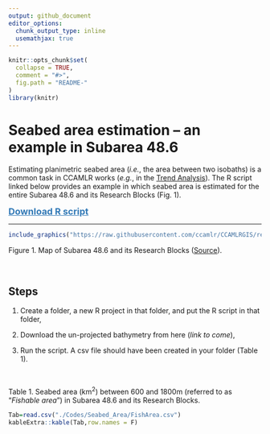 ```yaml
---
output: github_document
editor_options: 
  chunk_output_type: inline
  usemathjax: true
---
```


<!-- File.md is generated from File.Rmd. Please edit that file -->

```r
knitr::opts_chunk$set(
  collapse = TRUE,
  comment = "#>",
  fig.path = "README-"
)
library(knitr)
```


# Seabed area estimation -- an example in Subarea 48.6

Estimating planimetric seabed area (*i.e.*, the area between two isobaths) is a common
task in CCAMLR works (*e.g.*, in the [Trend Analysis](https://fishdocs.ccamlr.org/TrendAnalysis_2024.html)).
The R script linked below provides an example in which seabed area is estimated for the entire Subarea 48.6 
and its Research Blocks (Fig. 1).

<a href="./Codes/Seabed_Area/seabed_area_code.R" style="font-size: 18px; color: #337ab7; font-weight: bold">Download R script</a>

------------------------------------------------------------------------


```r
include_graphics("https://raw.githubusercontent.com/ccamlr/CCAMLRGIS/refs/heads/master/Basemaps/Map_Area_486.png")
```

Figure 1. Map of Subarea 48.6 and its Research Blocks ([Source](https://github.com/ccamlr/CCAMLRGIS/blob/master/Basemaps/Basemaps.md#basemaps)).


<br>

## Steps

1. Create a folder, a new R project in that folder, and put the R script in that folder,

2. Download the un-projected bathymetry from here (*link to come*),

3. Run the script. A csv file should have been created in your folder (Table 1).

<br>

Table 1. Seabed area (km$^2$) between 600 and 1800m (referred to as "*Fishable area*") in Subarea 48.6 and its Research Blocks.
```r
Tab=read.csv("./Codes/Seabed_Area/FishArea.csv")
kableExtra::kable(Tab,row.names = F)
```
